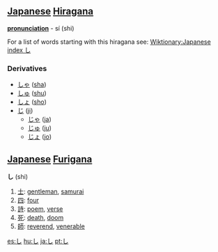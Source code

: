 == [[Japanese]] [[Hiragana]] ==
'''[[pronunciation]]''' - sí (shi)

For a list of words starting with this hiragana see: [[Wiktionary:Japanese index し]]

=== Derivatives ===

* [[しゃ]] ([[sha]])
* [[しゅ]] ([[shu]])
* [[しょ]] ([[sho]])
* [[じ]] ([[ji]])
** [[じゃ]] ([[ja]])
** [[じゅ]] ([[ju]])
** [[じょ]] ([[jo]])

== [[Japanese]] [[Furigana]] == 

'''し''' (shi)

# [[士]]: [[gentleman]], [[samurai]]
# [[四]]: [[four]]
# [[詩]]: [[poem]], [[verse]]
# [[死]]: [[death]], [[doom]]
# [[師]]: [[reverend]], [[venerable]]

[[es:し]]
[[hu:し]]
[[ja:し]]
[[pt:し]]